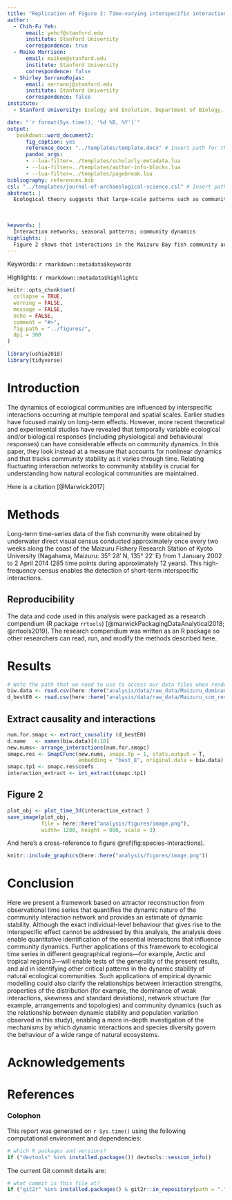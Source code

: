 ```yaml
---
title: "Replication of Figure 2: Time-varying interspecific interactions in a subset of the Maizuru fish community"
author:
  - Chih-Fu Yeh:
      email: yehcf@stanford.edu
      institute: Stanford University
      correspondence: true
  - Maike Morrison:
      email: maikem@stanford.edu
      institute: Stanford University
      correspondence: false
  - Shirley SerranoRojas:
      email: serranoj@stanford.edu
      institute: Stanford University
      correspondence: false
institute:
  - Stanford University: Ecology and Evolution, Department of Biology, Stanford University, USA

date: "`r format(Sys.time(), '%d %B, %Y')`"
output: 
   bookdown::word_document2:
      fig_caption: yes
      reference_docx: "../templates/template.docx" # Insert path for the DOCX file
      pandoc_args:
      - --lua-filter=../templates/scholarly-metadata.lua
      - --lua-filter=../templates/author-info-blocks.lua
      - --lua-filter=../templates/pagebreak.lua
bibliography: references.bib
csl: "../templates/journal-of-archaeological-science.csl" # Insert path for the bib-style
abstract: |
  Ecological theory suggests that large-scale patterns such as community stability can be influenced by changes in interspecific interactions that arise from the behavioural and/or physiological responses of individual species varying over time. Although this theory has experimental support, evidence from natural ecosystems is lacking. Here, using tools for analysing nonlinear time series and a 12-year-long dataset of fortnightly collected observations on a natural marine fish community in Maizuru Bay, Japan, the authors show that short-term changes in interaction networks influence overall community dynamics. 
  
  
  
keywords: |
  Interaction networks; seasonal patterns; community dynamics
highlights: |
  Figure 2 shows that interactions in the Maizuru Bay fish community are not   static; this contradicts a common assumption of ecological research.         Instead, they change over time, as expected for a system with nonlinear      dynamics. .
---
```


<!-- This is the format for text comments that will be ignored during renderings. Do not put R code in these comments because it will not be ignored. -->

<!-- With the following code you can access and display values from the yml header above. -->

Keywords: `r rmarkdown::metadata$keywords`

Highlights: `r rmarkdown::metadata$highlights`

<!-- The following code chunk defines some general settings how code chunks should behave. -->

```r
knitr::opts_chunk$set(
  collapse = TRUE,
  warning = FALSE,
  message = FALSE,
  echo = FALSE,
  comment = "#>",
  fig.path = "../figures/",
  dpi = 300
)

library(ushio2018)
library(tidyverse)
```

<!-- The actual document text starts here: -->

# Introduction

The dynamics of ecological communities are influenced by interspecific interactions occurring at multiple temporal and spatial scales. Earlier studies have focused mainly on long-term effects. However, more recent theoretical and experimental studies have revealed that temporally variable ecological and/or biological responses (including physiological and behavioural responses) can have considerable effects on community dynamics. In this paper, they look instead at a measure that accounts for nonlinear dynamics and that tracks community stability as it varies through time. Relating fluctuating interaction networks to community stability is crucial for understanding how natural ecological communities are maintained.

Here is a citation [@Marwick2017]


# Methods

Long-term time-series data of the fish community were obtained by underwater direct visual census conducted approximately once every two weeks along the coast of the Maizuru Fishery Research Station of Kyoto University (Nagahama, Maizuru: 35° 28′ N, 135° 22′ E) from 1 January 2002 to 2 April 2014 (285 time points during approximately 12 years). This high-frequency census enables the detection of short-term interspecific interactions.

## Reproducibility

The data and code used in this analysis were packaged as a research compendium (R package `rrtools`) [@marwickPackagingDataAnalytical2018; @rrtools2019]. The research compendium was written as an R package so other researchers can read, run, and modify the methods described here.


# Results

<!-- Here's some example analysis code: -->

```r
# Note the path that we need to use to access our data files when rendering this document
biw.data <- read.csv(here::here("analysis/data/raw_data/Maizuru_dominant_sp.csv"))
d_bestE0 <- read.csv(here::here("analysis/data/raw_data/Maizuru_ccm_res.csv"))
```

## Extract causality and interactions

```r
num.for.smapc <- extract_causality (d_bestE0)
d.name   <- names(biw.data)[4:18]
new.nums<- arrange_interactions(num.for.smapc)
smapc.res <- SmapCFunc(new.nums, smapc.tp = 1, stats.output = T,
                       embedding = "best_E", original.data = biw.data)
smapc.tp1 <- smapc.res$coefs
interaction_extract <- int_extract(smapc.tp1)
```

## Figure 2
```r
plot_obj <- plot_time_3d(interaction_extract )
save_image(plot_obj, 
           file = here::here("analysis/figures/image.png"), 
           width= 1200, height = 800, scale = 3)
```

And here's a cross-reference to figure \@ref(fig:species-interactions).

```r
knitr::include_graphics(here::here("analysis/figures/image.png"))
```

# Conclusion

Here we present a framework based on attractor reconstruction from observational time series that quantifies the dynamic nature of the community interaction network and provides an estimate of dynamic stability. Although the exact individual-level behaviour that gives rise to the interspecific effect cannot be addressed by this analysis, the analysis does enable quantitative identification of the essential interactions that influence community dynamics. Further applications of this framework to ecological time series in different geographical regions—for example, Arctic and tropical regions3—will enable tests of the generality of the present results, and aid in identifying other critical patterns in the dynamic stability of natural ecological communities. Such applications of empirical dynamic modelling could also clarify the relationships between interaction strengths, properties of the distribution (for example, the dominance of weak interactions, skewness and standard deviations), network structure (for example, arrangements and topologies) and community dynamics (such as the relationship between dynamic stability and population variation observed in this study), enabling a more in-depth investigation of the mechanisms by which dynamic interactions and species diversity govern the behaviour of a wide range of natural ecosystems.


# Acknowledgements

<!-- The following line inserts a page break  -->

\newpage

# References 

<!-- The following line ensures the references appear here for the MS Word or HTML output files, rather than right at the end of the document (this will not work for PDF files):  -->

<div id="refs"></div>

\newpage

### Colophon

This report was generated on `r Sys.time()` using the following computational environment and dependencies: 

```r
# which R packages and versions?
if ("devtools" %in% installed.packages()) devtools::session_info()
```

The current Git commit details are:

```r
# what commit is this file at? 
if ("git2r" %in% installed.packages() & git2r::in_repository(path = ".")) git2r::repository(here::here())  
```
